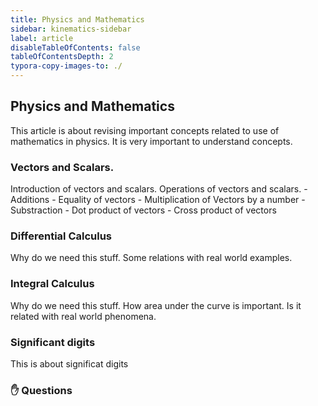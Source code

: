 ```yaml
---
title: Physics and Mathematics
sidebar: kinematics-sidebar
label: article
disableTableOfContents: false
tableOfContentsDepth: 2
typora-copy-images-to: ./
---
```


## Physics and Mathematics

This article is about revising important concepts related to use of mathematics in physics. It is very important to understand concepts.

### Vectors and Scalars.
Introduction of vectors and scalars.
Operations of vectors and scalars.
    - Additions
    - Equality of vectors
    - Multiplication of Vectors by a number
    - Substraction
    - Dot product of vectors
    - Cross product of vectors

### Differential Calculus
Why do we need this stuff. Some relations with real world examples.


### Integral Calculus
Why do we need this stuff. 
How area under the curve is important. Is it related with real world phenomena.

### Significant digits 
This is about significat digits
### ✋ Questions
